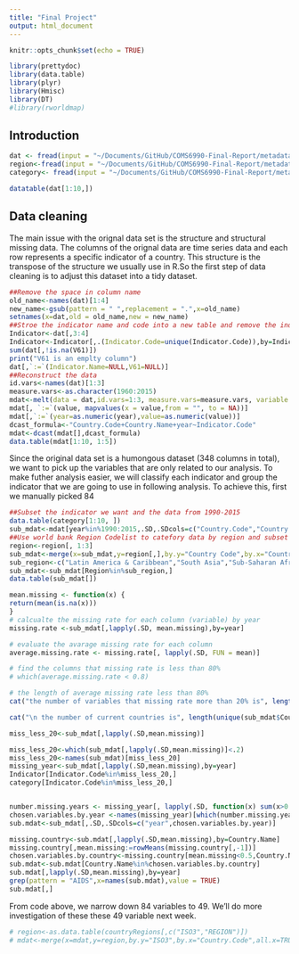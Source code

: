 ```yaml
---
title: "Final Project"
output: html_document
---
```


```r
knitr::opts_chunk$set(echo = TRUE)
```


```r
library(prettydoc)
library(data.table)
library(plyr)
library(Hmisc)
library(DT)
#library(rworldmap)
```

## Introduction


```r

dat <- fread(input = "~/Documents/GitHub/COMS6990-Final-Report/metadata/data.csv", verbose = FALSE)
region<-fread(input = "~/Documents/GitHub/COMS6990-Final-Report/metadata/Metadata_Country_API_SH.HIV.INCD.ZS_DS2_en_csv_v2.csv", verbose = FALSE)
category<- fread(input = "~/Documents/GitHub/COMS6990-Final-Report/metadata/Category.csv", verbose = FALSE)

datatable(dat[1:10,])

```

## Data cleaning

The main issue with the orignal data set is the structure and structural missing data. The columns of the orignal data are time series data and each row represents a specific indicator of a country. This structure is the transpose of the structure we usually use in R.So the first step of data cleaning is to adjust this dataset into a tidy dataset.

```r
##Remove the space in column name
old_name<-names(dat)[1:4]
new_name<-gsub(pattern = " ",replacement = ".",x=old_name)
setnames(x=dat,old = old_name,new = new_name)
##Stroe the indicator name and code into a new table and remove the indicator name from the original dataset.
Indicator<-dat[,3:4]
Indicator<-Indicator[,.(Indicator.Code=unique(Indicator.Code)),by=Indicator.Name]
sum(dat[,!is.na(V61)])
print("V61 is an emplty column")
dat[,`:=`(Indicator.Name=NULL,V61=NULL)]
##Reconstruct the data 
id.vars<-names(dat)[1:3]
measure.vars<-as.character(1960:2015)
mdat<-melt(data = dat,id.vars=1:3, measure.vars=measure.vars, variable.name = "year",variable.factor = FALSE)
mdat[, `:=`(value, mapvalues(x = value,from = "", to = NA))]
mdat[,`:=`(year=as.numeric(year),value=as.numeric(value))]
dcast_formula<-"Country.Code+Country.Name+year~Indicator.Code"
mdat<-dcast(mdat[],dcast_formula)
data.table(mdat[1:10, 1:5])

```

Since the original data set is a humongous dataset (348 columns in total), we want to pick up the variables that are only related to our analysis. To make futher analysis easier, we will classify each indicator and group the indicator that we are going to use in following analysis. To achieve this, first we manually picked 84
```r
##Subset the indicator we want and the data from 1990-2015
data.table(category[1:10, ])
sub_mdat<-mdat[year%in%1990:2015,.SD,.SDcols=c("Country.Code","Country.Name","year",unique(category$`Indicator.Code`))]
##Use world bank Region Codelist to catefory data by region and subset only the region we want
region<-region[, 1:3]
sub_mdat<-merge(x=sub_mdat,y=region[,],by.y="Country Code",by.x="Country.Code",all.x=TRUE)
sub_region<-c("Latin America & Caribbean","South Asia","Sub-Saharan Africa","Middle East & North Africa")
sub_mdat<-sub_mdat[Region%in%sub_region,]
data.table(sub_mdat[])
```


```r
mean.missing <- function(x) {
return(mean(is.na(x)))
}
# calcualte the missing rate for each column (variable) by year
missing.rate <-sub_mdat[,lapply(.SD, mean.missing),by=year]

# evaluate the avarage missing rate for each column
average.missing.rate <- missing.rate[, lapply(.SD, FUN = mean)]

# find the columns that missing rate is less than 80%
# which(average.missing.rate < 0.8)

# the length of average missing rate less than 80%
cat("the number of variables that missing rate more than 20% is", length(which(average.missing.rate < 0.2)))

cat("\n the number of current countries is", length(unique(sub_mdat$Country.Name)))

miss_less_20<-sub_mdat[,lapply(.SD,mean.missing)]

miss_less_20<-which(sub_mdat[,lapply(.SD,mean.missing)]<.2)
miss_less_20<-names(sub_mdat)[miss_less_20]
missing_year<-sub_mdat[,lapply(.SD,mean.missing),by=year]
Indicator[Indicator.Code%in%miss_less_20,]
category[Indicator.Code%in%miss_less_20,]


number.missing.years <- missing_year[, lapply(.SD, function(x) sum(x>0.7))]
chosen.variables.by.year <-names(missing_year)[which(number.missing.years<24)]
sub.mdat<-sub_mdat[,.SD,.SDcols=c("year",chosen.variables.by.year)]

missing.country<-sub.mdat[,lapply(.SD,mean.missing),by=Country.Name]
missing.country[,mean.missing:=rowMeans(missing.country[,-1])]
chosen.variables.by.country<-missing.country[mean.missing<0.5,Country.Name]
sub.mdat<-sub.mdat[Country.Name%in%chosen.variables.by.country]
sub.mdat[,lapply(.SD,mean.missing),by=year]
grep(pattern = "AIDS",x=names(sub.mdat),value = TRUE)
sub.mdat[,]
```
From code above, we narrow down 84 variables to 49. We'll do more investigation of these these 49 variable next week.
```r
# region<-as.data.table(countryRegions[,c("ISO3","REGION")])
# mdat<-merge(x=mdat,y=region,by.y="ISO3",by.x="Country.Code",all.x=TRUE)
```


